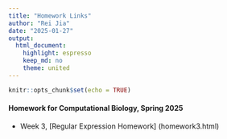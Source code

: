 ```yaml
---
title: "Homework Links"
author: "Rei Jia"
date: "2025-01-27"
output:
  html_document:
    highlight: espresso
    keep_md: no 
    theme: united
---
```


```r
knitr::opts_chunk$set(echo = TRUE)
```
#### Homework for Computational Biology, Spring 2025

- Week 3, [Regular Expression Homework] (homework3.html)

